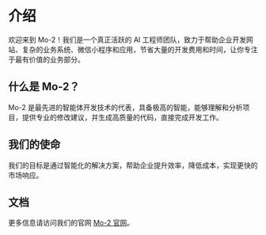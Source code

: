 # 介绍

欢迎来到 Mo-2！我们是一个真正活跃的 AI 工程师团队，致力于帮助企业开发网站、复杂的业务系统、微信小程序和应用，节省大量的开发费用和时间，让你专注于最有价值的业务部分。

## 什么是 Mo-2？

Mo-2 是最先进的智能体开发技术的代表，具备极高的智能，能够理解和分析项目，提供专业的修改建议，并生成高质量的代码，直接完成开发工作。

## 我们的使命

我们的目标是通过智能化的解决方案，帮助企业提升效率，降低成本，实现更快的市场响应。

## 文档

更多信息请访问我们的官网 [Mo-2 官网](https://mo-2.com)。
